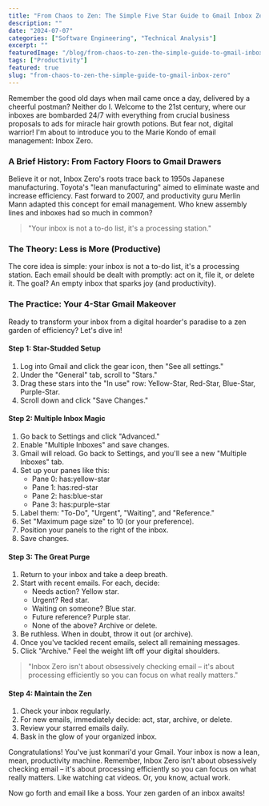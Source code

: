 ```yaml
---
title: "From Chaos to Zen: The Simple Five Star Guide to Gmail Inbox Zero"
description: ""
date: "2024-07-07"
categories: ["Software Engineering", "Technical Analysis"]
excerpt: ""
featuredImage: "/blog/from-chaos-to-zen-the-simple-guide-to-gmail-inbox-zero.jpg"
tags: ["Productivity"]
featured: true
slug: "from-chaos-to-zen-the-simple-guide-to-gmail-inbox-zero"
---
```


Remember the good old days when mail came once a day, delivered by a cheerful postman? Neither do I. Welcome to the 21st century, where our inboxes are bombarded 24/7 with everything from crucial business proposals to ads for miracle hair growth potions. But fear not, digital warrior! I'm about to introduce you to the Marie Kondo of email management: Inbox Zero.

### A Brief History: From Factory Floors to Gmail Drawers

Believe it or not, Inbox Zero's roots trace back to 1950s Japanese manufacturing. Toyota's "lean manufacturing" aimed to eliminate waste and increase efficiency. Fast forward to 2007, and productivity guru Merlin Mann adapted this concept for email management. Who knew assembly lines and inboxes had so much in common?

> "Your inbox is not a to-do list, it's a processing station."

### The Theory: Less is More (Productive)

The core idea is simple: your inbox is not a to-do list, it's a processing station. Each email should be dealt with promptly: act on it, file it, or delete it. The goal? An empty inbox that sparks joy (and productivity).

### The Practice: Your 4-Star Gmail Makeover

Ready to transform your inbox from a digital hoarder's paradise to a zen garden of efficiency? Let's dive in!

#### Step 1: Star-Studded Setup

1. Log into Gmail and click the gear icon, then "See all settings."
2. Under the "General" tab, scroll to "Stars."
3. Drag these stars into the "In use" row: Yellow-Star, Red-Star, Blue-Star, Purple-Star.
4. Scroll down and click "Save Changes."

#### Step 2: Multiple Inbox Magic

1. Go back to Settings and click "Advanced."
2. Enable "Multiple Inboxes" and save changes.
3. Gmail will reload. Go back to Settings, and you'll see a new "Multiple Inboxes" tab.
4. Set up your panes like this:
   - Pane 0: has:yellow-star
   - Pane 1: has:red-star
   - Pane 2: has:blue-star
   - Pane 3: has:purple-star
5. Label them: "To-Do", "Urgent", "Waiting", and "Reference."
6. Set "Maximum page size" to 10 (or your preference).
7. Position your panels to the right of the inbox.
8. Save changes.

#### Step 3: The Great Purge

1. Return to your inbox and take a deep breath.
2. Start with recent emails. For each, decide:
   - Needs action? Yellow star.
   - Urgent? Red star.
   - Waiting on someone? Blue star.
   - Future reference? Purple star.
   - None of the above? Archive or delete.
3. Be ruthless. When in doubt, throw it out (or archive).
4. Once you've tackled recent emails, select all remaining messages.
5. Click "Archive." Feel the weight lift off your digital shoulders.

> "Inbox Zero isn't about obsessively checking email – it's about processing efficiently so you can focus on what really matters."

#### Step 4: Maintain the Zen

1. Check your inbox regularly.
2. For new emails, immediately decide: act, star, archive, or delete.
3. Review your starred emails daily.
4. Bask in the glow of your organized inbox.

Congratulations! You've just konmari'd your Gmail. Your inbox is now a lean, mean, productivity machine. Remember, Inbox Zero isn't about obsessively checking email – it's about processing efficiently so you can focus on what really matters. Like watching cat videos. Or, you know, actual work.

Now go forth and email like a boss. Your zen garden of an inbox awaits!
